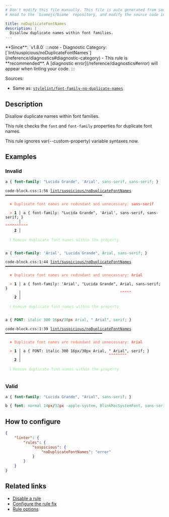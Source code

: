 ```yaml
---
# Don't modify this file manually. This file is auto generated from source, and you will lose your changes next time the website is built.
# Head to the `biomejs/biome` repository, and modify the source code in there.

title: noDuplicateFontNames
description: |
  Disallow duplicate names within font families.
---
```


<Tabs>
<TabItem label="CSS" icon="seti:css">
**Since**: `v1.8.0`
:::note
- Diagnostic Category: [`lint/suspicious/noDuplicateFontNames`](/reference/diagnostics#diagnostic-category)
- This rule is **recommended**. A [diagnostic error](/reference/diagnostics#error) will appear when linting your code.
:::

Sources: 
- Same as: <a href="https://github.com/stylelint/stylelint/blob/main/lib/rules/font-family-no-duplicate-names/README.md" target="_blank"><code>stylelint/font-family-no-duplicate-names</code></a>

## Description
Disallow duplicate names within font families.

This rule checks the `font` and `font-family` properties for duplicate font names.

This rule ignores var(--custom-property) variable syntaxes now.

## Examples

### Invalid

```css
a { font-family: "Lucida Grande", 'Arial', sans-serif, sans-serif; }
```

<pre class="language-text"><code class="language-text">code-block.css:1:56 <a href="https://biomejs.dev/linter/rules/no-font-family-duplicate-names">lint/suspicious/noDuplicateFontNames</a> ━━━━━━━━━━━━━━━━━━━━━━━━━━━━━━━━━━━━━━━━━━━<br /><br />  <strong><span style="color: Tomato;">✖</span></strong> <span style="color: Tomato;">Duplicate font names are redundant and unnecessary: </span><span style="color: Tomato;"><strong>sans-serif</strong></span><br />  <br />  <strong><span style="color: Tomato;">&gt;</span></strong> <strong>1 │ </strong>a &#123; font-family: &quot;Lucida Grande&quot;, 'Arial', sans-serif, sans-serif; &#125;<br />   <strong>   │ </strong>                                                       <strong><span style="color: Tomato;">^</span></strong><strong><span style="color: Tomato;">^</span></strong><strong><span style="color: Tomato;">^</span></strong><strong><span style="color: Tomato;">^</span></strong><strong><span style="color: Tomato;">^</span></strong><strong><span style="color: Tomato;">^</span></strong><strong><span style="color: Tomato;">^</span></strong><strong><span style="color: Tomato;">^</span></strong><strong><span style="color: Tomato;">^</span></strong><strong><span style="color: Tomato;">^</span></strong><br />    <strong>2 │ </strong><br />  <br />  <strong><span style="color: lightgreen;">ℹ</span></strong> <span style="color: lightgreen;">Remove duplicate font names within the property</span><br />  <br /></code></pre>

```css
a { font-family: 'Arial', "Lucida Grande", Arial, sans-serif; }
```

<pre class="language-text"><code class="language-text">code-block.css:1:44 <a href="https://biomejs.dev/linter/rules/no-font-family-duplicate-names">lint/suspicious/noDuplicateFontNames</a> ━━━━━━━━━━━━━━━━━━━━━━━━━━━━━━━━━━━━━━━━━━━<br /><br />  <strong><span style="color: Tomato;">✖</span></strong> <span style="color: Tomato;">Duplicate font names are redundant and unnecessary: </span><span style="color: Tomato;"><strong>Arial</strong></span><br />  <br />  <strong><span style="color: Tomato;">&gt;</span></strong> <strong>1 │ </strong>a &#123; font-family: 'Arial', &quot;Lucida Grande&quot;, Arial, sans-serif; &#125;<br />   <strong>   │ </strong>                                           <strong><span style="color: Tomato;">^</span></strong><strong><span style="color: Tomato;">^</span></strong><strong><span style="color: Tomato;">^</span></strong><strong><span style="color: Tomato;">^</span></strong><strong><span style="color: Tomato;">^</span></strong><br />    <strong>2 │ </strong><br />  <br />  <strong><span style="color: lightgreen;">ℹ</span></strong> <span style="color: lightgreen;">Remove duplicate font names within the property</span><br />  <br /></code></pre>

```css
a { FONT: italic 300 16px/30px Arial, " Arial", serif; }
```

<pre class="language-text"><code class="language-text">code-block.css:1:39 <a href="https://biomejs.dev/linter/rules/no-font-family-duplicate-names">lint/suspicious/noDuplicateFontNames</a> ━━━━━━━━━━━━━━━━━━━━━━━━━━━━━━━━━━━━━━━━━━━<br /><br />  <strong><span style="color: Tomato;">✖</span></strong> <span style="color: Tomato;">Duplicate font names are redundant and unnecessary: </span><span style="color: Tomato;"><strong>Arial</strong></span><br />  <br />  <strong><span style="color: Tomato;">&gt;</span></strong> <strong>1 │ </strong>a &#123; FONT: italic 300 16px/30px Arial, &quot; Arial&quot;, serif; &#125;<br />   <strong>   │ </strong>                                      <strong><span style="color: Tomato;">^</span></strong><strong><span style="color: Tomato;">^</span></strong><strong><span style="color: Tomato;">^</span></strong><strong><span style="color: Tomato;">^</span></strong><strong><span style="color: Tomato;">^</span></strong><strong><span style="color: Tomato;">^</span></strong><strong><span style="color: Tomato;">^</span></strong><strong><span style="color: Tomato;">^</span></strong><br />    <strong>2 │ </strong><br />  <br />  <strong><span style="color: lightgreen;">ℹ</span></strong> <span style="color: lightgreen;">Remove duplicate font names within the property</span><br />  <br /></code></pre>

### Valid

```css
a { font-family: "Lucida Grande", "Arial", sans-serif; }
```

```css
b { font: normal 14px/32px -apple-system, BlinkMacSystemFont, sans-serif; }
```

## How to configure
```json title="biome.json"
{
	"linter": {
		"rules": {
			"suspicious": {
				"noDuplicateFontNames": "error"
			}
		}
	}
}

```
## Related links

- [Disable a rule](/linter/#disable-a-lint-rule)
- [Configure the rule fix](/linter#configure-the-rule-fix)
- [Rule options](/linter/#rule-options)

</TabItem>
</Tabs>

